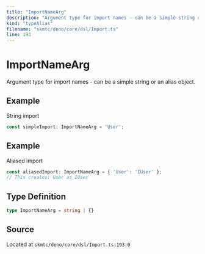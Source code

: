 ```yaml
---
title: "ImportNameArg"
description: "Argument type for import names - can be a simple string or an alias object."
kind: "typeAlias"
filename: "skmtc/deno/core/dsl/Import.ts"
line: 193
---
```


# ImportNameArg

Argument type for import names - can be a simple string or an alias object.


## Example

String import
```typescript
const simpleImport: ImportNameArg = 'User';
```


## Example

Aliased import
```typescript
const aliasedImport: ImportNameArg = { 'User': 'IUser' };
// This creates: User as IUser
```

## Type Definition

```typescript
type ImportNameArg = string | {}
```

## Source

Located at `skmtc/deno/core/dsl/Import.ts:193:0`
